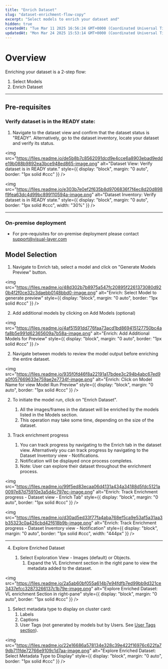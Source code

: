 ```yaml
---
title: "Enrich Dataset"
slug: "dataset-enrichment-flow-copy"
excerpt: "Select models to enrich your dataset and"
hidden: true
createdAt: "Tue Mar 11 2025 16:56:24 GMT+0000 (Coordinated Universal Time)"
updatedAt: "Mon Mar 24 2025 15:53:14 GMT+0000 (Coordinated Universal Time)"
---
```


# Overview

Enriching your dataset is a 2-step flow:

1. Select Models  
2. Enrich Dataset  

---

## **Pre-requisites**

### Verify dataset is in the READY state:

1. Navigate to the dataset view and confirm that the dataset status is "READY". Alternatively, go to the dataset inventory, locate your dataset and verify its status.

<img 
  src="https://files.readme.io/de5b8b7c8562091dcd9e4cce6a8903ebad9edde19b088b9892ea3bce948ed865-image.png" 
  alt="Dataset View: Verify dataset is in READY state." 
  style={{ display: "block", margin: "0 auto", border: "1px solid #ccc" }} 
/>

<img 
  src="https://files.readme.io/e303b7e0ef2f635b8d9706836f7f4ec8d20d898f9fea63dc4d99bc899110594a-image.png" 
  alt="Dataset Inventory: Verify dataset is in READY state." 
  style={{ display: "block", margin: "0 auto", border: "1px solid #ccc", width: "30%" }} 
/>

---

### On-premise deployment

- For pre-requisites for on-premise deployment please contact [support@visual-layer.com](mailto:support@visual-layer.com)

## Model Selection

1. Navigate to Enrich tab, select a model and click on "Generate Models Preview" button.

<img 
  src="https://files.readme.io/48d302b7b8975a547fc20895f2261373080d920b4f2f0ce32c3daebb0148bbd0-image.png" 
  alt="Enrich: Select Model to generate preview" 
  style={{ display: "block", margin: "0 auto", border: "1px solid #ccc" }} 
/>

2. Add additional models by clicking on Add Models (optional) 

<img 
  src="https://files.readme.io/4af51591dd776faa73acd1bd869415127750bc4afa8b5e991d62365609a7b58a-image.png" 
  alt="Enrich: Add Additional Models for Preview" 
  style={{ display: "block", margin: "0 auto", border: "1px solid #ccc" }} 
/>

2. Navigate between models to review the model output before enriching the entire dataset. 

<img 
  src="https://files.readme.io/935f0fd46f8a22191a17bdee3c294b4abc67ed9a0f057669633e759ae2e7734f-image.png" 
  alt="Enrich: Click on Model Name for view Model Run Preview" 
  style={{ display: "block", margin: "0 auto", border: "1px solid #ccc" }} 
/>

2. To initiate the model run, click on "Enrich Dataset".  
   1. All the images/frames in the dataset will be enriched by the models listed in the Models section.  
   2. This operation may take some time, depending on the size of the dataset.  

3. Track enrichment progress  
   1. You can track progress by navigating to the Enrich tab in the dataset view. Alternatively you can track progress by navigating to the Dataset Inventory view - Notifications.  
   2. Notification will be displayed once process completes.  
   3. Note: User can explore their dataset throughout the enrichment process.  

<img 
  src="https://files.readme.io/99f5ed83ecaa06d4131a434a34188d5fdc5121a0097e87d75910e3a5d4c797ec-image.png" 
  alt="Enrich: Track Enrichment progress - Dataset view - Enrich Tab" 
  style={{ display: "block", margin: "0 auto", border: "1px solid #ccc" }} 
/>

<img 
  src="https://files.readme.io/d30ad5ed33f77fa4aba768ef5ca9e53af5a31aa3b35323c0a426cbd42f618b9b-image.png" 
  alt="Enrich: Track Enrichment progress - Dataset Inventory view - Notification" 
  style={{ display: "block", margin: "0 auto", border: "1px solid #ccc", width: "444px" }} 
/>

---

4. Explore Enriched Dataset  

   1. Select Exploration View - Images (default) or Objects.  
      1. Expand the VL Enrichment section in the right pane to view the metadata added to the dataset.

<img 
  src="https://files.readme.io/2a5ab60bf055a614b7e94fdfb7ed99bb9d321ce3437efcc32873266137c1b79e-image.png" 
  alt="Explore Enriched Dataset: VL enrichment Section in right-pane" 
  style={{ display: "block", margin: "0 auto", border: "1px solid #ccc" }} 
/>

   1. Select metadata type to display on cluster card:  
      1. Labels  
      2. Captions  
      3. User Tags (not generated by models but by Users. See [User Tags section](https://docs.visual-layer.com/docs/data-selection-using-visual-layer)).

<img 
  src="https://files.readme.io/22e16686a578134e328c39e422f16976c622fa79db711fde72766e9109c1d7aa-image.png" 
  alt="Explore Enriched Dataset: Select Metadata Type to Display" 
  style={{ display: "block", margin: "0 auto", border: "1px solid #ccc" }} 
/>
